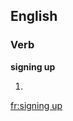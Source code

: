 ==English==

===Verb===
'''signing up'''

# {{present participle of|[[sign up]]}}

[[fr:signing up]]